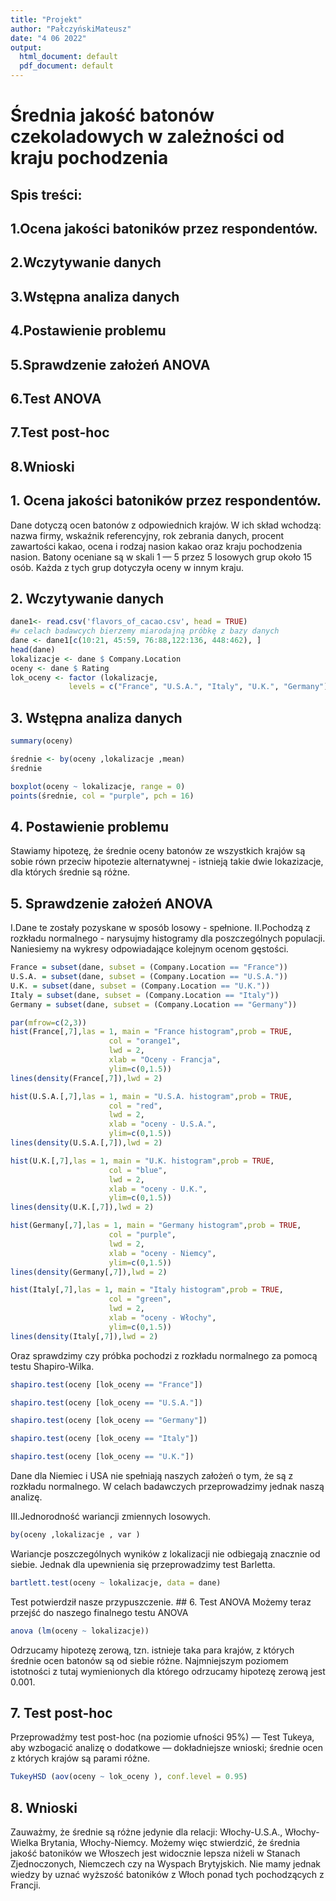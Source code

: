 ```yaml
---
title: "Projekt"
author: "PałczyńskiMateusz"
date: "4 06 2022"
output:
  html_document: default
  pdf_document: default
---
```

# Średnia jakość batonów czekoladowych w zależności od kraju pochodzenia

## Spis treści:
## 1.Ocena jakości batoników przez respondentów.
## 2.Wczytywanie danych
## 3.Wstępna analiza danych
## 4.Postawienie problemu
## 5.Sprawdzenie założeń ANOVA
## 6.Test ANOVA
## 7.Test post-hoc
## 8.Wnioski

## 1. Ocena jakości batoników przez respondentów.
Dane dotyczą ocen batonów z odpowiednich krajów. W ich skład wchodzą: 
nazwa firmy, wskaźnik referencyjny, rok zebrania danych, procent zawartości kakao, ocena i rodzaj nasion kakao oraz kraju pochodzenia nasion. Batony oceniane są w skali 1 — 5 przez 5 losowych grup około 15 osób. Każda z tych grup dotyczyła oceny w innym kraju.

## 2. Wczytywanie danych

```r
dane1<- read.csv('flavors_of_cacao.csv', head = TRUE)
#w celach badawcych bierzemy miarodajną próbkę z bazy danych
dane <- dane1[c(10:21, 45:59, 76:88,122:136, 448:462), ]
head(dane)
lokalizacje <- dane $ Company.Location 
oceny <- dane $ Rating
lok_oceny <- factor (lokalizacje,
             levels = c("France", "U.S.A.", "Italy", "U.K.", "Germany"))
```
## 3. Wstępna analiza danych
```r
summary(oceny)
```

```r
średnie <- by(oceny ,lokalizacje ,mean)
średnie
```

```r
boxplot(oceny ~ lokalizacje, range = 0)
points(średnie, col = "purple", pch = 16)
```
## 4. Postawienie problemu
Stawiamy hipotezę, że średnie oceny batonów ze wszystkich krajów są sobie równ przeciw hipotezie alternatywnej - 
istnieją takie dwie lokazizacje, dla których średnie są różne.

## 5. Sprawdzenie założeń ANOVA

I.Dane te zostały pozyskane w sposób losowy - spełnione.
II.Pochodzą z rozkładu normalnego - narysujmy histogramy dla poszczególnych populacji. 
  Naniesiemy na wykresy odpowiadające kolejnym ocenom gęstości.

```r
France = subset(dane, subset = (Company.Location == "France"))
U.S.A. = subset(dane, subset = (Company.Location == "U.S.A."))
U.K. = subset(dane, subset = (Company.Location == "U.K."))
Italy = subset(dane, subset = (Company.Location == "Italy"))
Germany = subset(dane, subset = (Company.Location == "Germany"))

par(mfrow=c(2,3))
hist(France[,7],las = 1, main = "France histogram",prob = TRUE,
                      col = "orange1",
                      lwd = 2,
                      xlab = "Oceny - Francja",
                      ylim=c(0,1.5))
lines(density(France[,7]),lwd = 2)

hist(U.S.A.[,7],las = 1, main = "U.S.A. histogram",prob = TRUE,
                      col = "red",
                      lwd = 2,
                      xlab = "oceny - U.S.A.",
                      ylim=c(0,1.5))
lines(density(U.S.A.[,7]),lwd = 2)

hist(U.K.[,7],las = 1, main = "U.K. histogram",prob = TRUE,
                      col = "blue",
                      lwd = 2,
                      xlab = "oceny - U.K.",
                      ylim=c(0,1.5))
lines(density(U.K.[,7]),lwd = 2)

hist(Germany[,7],las = 1, main = "Germany histogram",prob = TRUE,
                      col = "purple",
                      lwd = 2,
                      xlab = "oceny - Niemcy",
                      ylim=c(0,1.5))
lines(density(Germany[,7]),lwd = 2)

hist(Italy[,7],las = 1, main = "Italy histogram",prob = TRUE,
                      col = "green",
                      lwd = 2,
                      xlab = "oceny - Włochy",
                      ylim=c(0,1.5))
lines(density(Italy[,7]),lwd = 2)


```
Oraz sprawdzimy czy próbka pochodzi z rozkładu normalnego za pomocą testu Shapiro-Wilka.
```r
shapiro.test(oceny [lok_oceny == "France"])
```
```r
shapiro.test(oceny [lok_oceny == "U.S.A."])
```
```r
shapiro.test(oceny [lok_oceny == "Germany"])
```

```r
shapiro.test(oceny [lok_oceny == "Italy"])
```
```r
shapiro.test(oceny [lok_oceny == "U.K."])
```
Dane dla Niemiec i USA nie spełniają naszych założeń o tym, że są z rozkładu normalnego.
W celach badawczych przeprowadzimy jednak naszą analizę.

III.Jednorodność wariancji zmiennych losowych.

```r
by(oceny ,lokalizacje , var )

```

Wariancje poszczególnych wyników z lokalizacji nie odbiegają znacznie od siebie.
Jednak dla upewnienia się przeprowadzimy test Barletta.

```r
bartlett.test(oceny ~ lokalizacje, data = dane)

```
Test potwierdził nasze przypuszczenie.
## 6. Test ANOVA
Możemy teraz przejść do naszego finalnego testu ANOVA

```r
anova (lm(oceny ~ lokalizacje))
```
Odrzucamy hipotezę zerową, tzn. istnieje taka para krajów, z których średnie ocen batonów są od siebie różne. Najmniejszym poziomem istotności z tutaj wymienionych dla którego odrzucamy hipotezę zerową jest 0.001.

## 7. Test post-hoc
Przeprowadźmy test post-hoc (na poziomie ufności 95%) — Test Tukeya, aby wzbogacić analizę o dodatkowe — dokładniejsze wnioski;
średnie ocen z których krajów są parami różne. 


```r
TukeyHSD (aov(oceny ~ lok_oceny ), conf.level = 0.95)
```
## 8. Wnioski
Zauważmy, że średnie są różne jedynie dla relacji: Włochy-U.S.A., Włochy-Wielka Brytania, Włochy-Niemcy.
Możemy więc stwierdzić, że średnia jakość batoników we Włoszech jest widocznie lepsza niżeli w Stanach Zjednoczonych, Niemczech czy na Wyspach Brytyjskich. Nie mamy jednak wiedzy by uznać wyższość batoników z Włoch ponad tych pochodzących z Francji.
